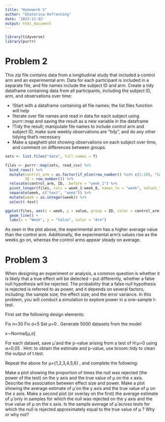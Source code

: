 ```yaml
---
title: "Homework 5"
author: "Ekaterina Hofrenning"
date: '2023-11-02'
output: html_document
---
```


```r
library(tidyverse)
library(purrr)
```

# Problem 2
This zip file contains data from a longitudinal study that included a control arm and an experimental arm. Data for each participant is included in a separate file, and file names include the subject ID and arm. Create a tidy dataframe containing data from all participants, including the subject ID, arm, and observations over time:

- !Start with a dataframe containing all file names; the list.files function will help
- !Iterate over file names and read in data for each subject using purrr::map and saving the result as a new variable in the dataframe
- !Tidy the result; manipulate file names to include control arm and subject ID, make sure weekly observations are “tidy”, and do any other tidying that’s necessary
- Make a spaghetti plot showing observations on each subject over time, and comment on differences between groups.

```r
sets <- list.files("data", full.names = T)

files <- purrr::map(sets, read_csv) %>% 
  bind_rows() %>%
  mutate(control_arm = as.factor(if_else(row_number() %in% c(1:10), "Control", "Experimental")),
         ID = row_number()) %>%
  relocate(control_arm, ID, .before = "week_1") %>%
  pivot_longer(files, cols = week_1:week_8, names_to = "week", values_to = "value") %>%
  separate(week, c("text", "week")) %>%
  mutate(week = as.integer(week)) %>%
  select(-text)
```

```r
ggplot(files, aes(x = week, y = value, group = ID, color = control_arm)) +
  geom_line() +
  labs(x = "Week", y = "Value", color = "Arm")
```

As seen in the plot above, the experimental arm has a higher average value than the control arm. Additionally, the experimental arm's values rise as the weeks go on, whereas the control arms appear steady on average.

# Problem 3
When designing an experiment or analysis, a common question is whether it is likely that a true effect will be detected – put differently, whether a false null hypothesis will be rejected. The probability that a false null hypothesis is rejected is referred to as power, and it depends on several factors, including: the sample size; the effect size; and the error variance. In this problem, you will conduct a simulation to explore power in a one-sample t-test.

First set the following design elements:

Fix n=30
Fix σ=5
Set μ=0
. Generate 5000 datasets from the model

x∼Normal[μ,σ]

For each dataset, save μ̂ 
 and the p-value arising from a test of H:μ=0
 using α=0.05
. Hint: to obtain the estimate and p-value, use broom::tidy to clean the output of t.test.

Repeat the above for μ={1,2,3,4,5,6}
, and complete the following:

Make a plot showing the proportion of times the null was rejected (the power of the test) on the y axis and the true value of μ
 on the x axis. Describe the association between effect size and power.
Make a plot showing the average estimate of μ̂ 
 on the y axis and the true value of μ
 on the x axis. Make a second plot (or overlay on the first) the average estimate of μ̂ 
 only in samples for which the null was rejected on the y axis and the true value of μ
 on the x axis. Is the sample average of μ̂ 
 across tests for which the null is rejected approximately equal to the true value of μ
? Why or why not?
